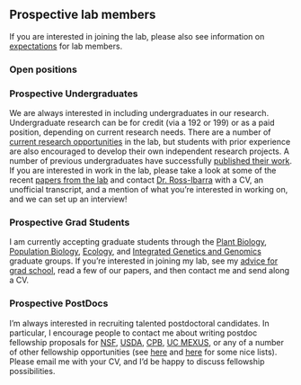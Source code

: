 ## Prospective lab members

If you are interested in joining the lab, please also see information on [expectations](expectations.html) for lab members.

### Open positions

<!-- [Postdoctoral Scholar in Convergent Evolution](panand.html) -->

<!-- [Lab/Project Manager](labmanager.html) -->

### Prospective Undergraduates

We are always interested in including undergraduates in our research.  Undergraduate research can be for credit (via a 192 or 199) or as a paid position, depending on current research needs. There are a number of [current research opportunities](research_opps.html) in the lab, but students with prior experience are also encouraged to develop their own independent research projects.  A number of previous undergraduates have successfully [published their work](undergrad_pubs.html).  If you are interested in work in the lab, please take a look at some of the recent [papers from the lab](pubs.html) and contact [Dr. Ross-Ibarra](mailto:rossibarra@ucdavis.edu) with a CV, an unofficial transcript, and a mention of what you're interested in working on, and we can set up an interview!

### Prospective Grad Students

I am currently accepting graduate students through the [Plant Biology](http://biosci3.ucdavis.edu/gradGroups/pb/), [Population Biology](http://www-eve.ucdavis.edu/eve/pbg/), [Ecology](http://ecology.ucdavis.edu), and [Integrated Genetics and Genomics](http://igg.ucdavis.edu) graduate groups. If you're interested in joining my lab, see my [advice for grad school](http://www.slideshare.net/jrossibarra/forgradschool), read a few of our papers, and then contact me and send along a CV.

### Prospective PostDocs

I'm always interested in recruiting talented postdoctoral candidates. In particular, I encourage people to contact me about writing postdoc fellowship proposals for [NSF](http://www.nsf.gov/funding/education.jsp?fund_type=3), [USDA](http://www.csrees.usda.gov/fo/fellowshipsgrantprogramafri.cfm), [CPB](http://cpb.ucdavis.edu/CPB%20Postdoc%20Fellowship.html), [UC MEXUS](http://www.ucmexus.ucr.edu/funding/fellowship_post_doc.html), or any of a number of other fellowship opportunities (see [here](http://mathbionerd.blogspot.com/2014/04/some-postdoctoral-fellowships-in-biology.html) and [here](http://people.ds.cam.ac.uk/dl384/Resources_Postdocs.html) for some nice lists). Please email me with your CV, and I'd be happy to discuss fellowship possibilities.
